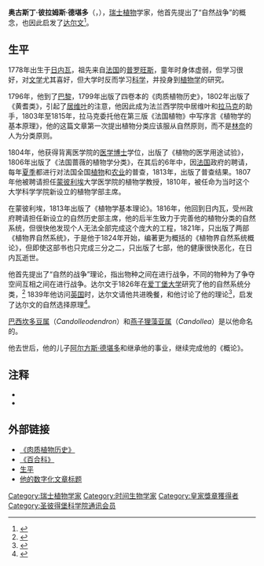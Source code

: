 {{Infobox scientist
|name = A. P. de Candolle
|image = Candolle Augustin Pyrame de 1778-1841.jpg
|image_size = frameless
|caption = A. P. de Candolle
|birth_date = 1778年2月4日
|birth_place = {{SWI}}[[日內瓦|日內瓦]]
|death_date = {{Death date and age|df=y|1841|9|9|1778|2|4}}
|death_place = {{SWI}}[[日內瓦|日內瓦]]
|residence =
|citizenship =
|nationality = {{SWI}}
|ethnicity =
|field = [[植物學|植物學]]、[[農學|農學]]、[[植物地理學|植物地理學]]
|work_institutions =
|alma_mater =
|doctoral_advisor =
|doctoral_students =
|known_for = [[德康多系統|德康多系統]]，“自然戰爭”理論
|author_abbrev_bot = DC.
|author_abbrev_zoo =
|influences =
|influenced =
|prizes = [[皇家獎章|皇家獎章]]（1833）
|footnotes =
|signature =
}}
'''奥古斯丁·彼拉姆斯·德堪多'''（{{lang-fr|'''Augustin Pyramus de Candolle'''或'''Augustin Pyrame de Candolle'''}}，{{bd|1778年|2月4日|1841年|9月9日|}}），[[瑞士|瑞士]][[植物|植物]]学家，他首先提出了“自然战争”的概念，也因此启发了[[达尔文|达尔文]]<ref name=D283>{{harvnb|Desmond|Moore|1991|p=283}}</ref>。

==生平==
1778年出生于[[日内瓦|日内瓦]]，祖先来自[[法国|法国]]的[[普罗旺斯|普罗旺斯]]，童年时身体虚弱，但学习很好，对[[文学|文学]]尤其喜好，但大学时反而学习[[科学|科学]]，并投身到[[植物学|植物学]]的研究。

1796年，他到了[[巴黎|巴黎]]，1799年出版了四卷本的《肉质植物历史》，1802年出版了《黄耆类》，引起了[[居维叶|居维叶]]的注意，他因此成为法兰西学院中居维叶和[[拉马克|拉马克]]的助手，1803年至1815年，拉马克委托他在第三版《法国植物》中写序言《植物学的基本原理》，他的这篇文章第一次提出植物分类应该服从自然原则，而不是[[林奈|林奈]]的人为分类原则。

1804年，他获得背离医学院的[[医学|医学]][[博士|博士]]学位，出版了《植物的医学用途试验》，1806年出版了《法国蔷薇的植物学分类》，在其后的6年中，因[[法国|法国]]政府的聘请，每年[[夏季|夏季]]都进行对法国全国[[植物|植物]]和[[农业|农业]]的普查，1813年，出版了普查结果。1807年他被聘请担任[[蒙彼利埃|蒙彼利埃]]大学医学院的植物学教授，1810年，被任命为当时这个大学科学学院新设立的植物学部主席。

在蒙彼利埃，1813年出版了《植物学基本理论》。1816年，他回到日内瓦，受州政府聘请担任新设立的自然历史部主席，他的后半生致力于完善他的植物分类的自然系统，但很快他发现个人无法全部完成这个庞大的工程，1821年，只出版了两部《植物界自然系统》，于是他于1824年开始，编著更为概括的《植物界自然系统概论》，但即使这部书也只完成三分之二，只出版了七部，他的健康很快恶化，在日内瓦逝世。

他首先提出了“自然的战争”理论，指出物种之间在进行战争，不同的物种为了争夺空间互相之间在进行战争。达尔文于1826年在[[爱丁堡大学|爱丁堡大学]]研究了他的自然系统分类，<ref name=D43>{{harvnb|Desmond|Moore|1991|p=43}}</ref> 1839年他访问[[英国|英国]]时，达尔文请他共进晚餐，和他讨论了他的理论<ref name=D283>{{harvnb|Desmond|Moore|1991|p=283}}</ref>，启发了达尔文的自然选择原理<ref name=D265>{{harvnb|Desmond|Moore|1991|p=265}}</ref>。

[[巴西坎多豆属|巴西坎多豆属]]（''Candolleodendron''）和[[燕子狸藻亚属|燕子狸藻亚属]]（''Candollea''）是以他命名的。

他去世后，他的儿子[[阿方斯·比拉姆·德康多爾|阿尔方斯·德堪多]]和{{le|卡西米尔·德堪多|Casimir de Candolle}}继承他的事业，继续完成他的《概论》。

{{植物命名人|DC.|德堪多}}
== 注释 ==
{{reflist}}
* {{Citation
 | last = Desmond
 | first = Adrian
 | last2 = Moore
 | first2 = James
 | author2-link =James Moore (biographer)
 | year = 1991
 | title = Darwin
 | publication-place = London
 | publisher =Michael Joseph, Penguin Group
 | isbn =0718134303
}}
* {{1911}}

== 外部链接 ==
* [https://web.archive.org/web/20060902232758/http://www.illustratedgarden.org/mobot/rarebooks/title.asp?relation=SB438C361799V1 《肉质植物历史》]
* [https://web.archive.org/web/20110519135504/http://www.illustratedgarden.org/mobot/rarebooks/title.asp?relation=QK495F38R321805V1 《百合科》]
* [https://web.archive.org/web/20070310220944/http://www.illustratedgarden.org/mobot/rarebooks/author.asp?creator=Candolle,%20Augustin%20Pyramus%20de&creatorID=24 生平]
* [http://www.botanicus.org/creator.asp?creatorid=13 他的数字化文章标题]{{Wayback|url=http://www.botanicus.org/creator.asp?creatorid=13 |date=20070930160230 }}

{{皇家奖章获得者}}

{{Authority control}}
{{DEFAULTSORT:Candolle, A. P. de}}
[[Category:瑞士植物学家|Category:瑞士植物学家]]
[[Category:时间生物学家|Category:时间生物学家]]
[[Category:皇家獎章獲得者|Category:皇家獎章獲得者]]
[[Category:圣彼得堡科学院通讯会员|Category:圣彼得堡科学院通讯会员]]